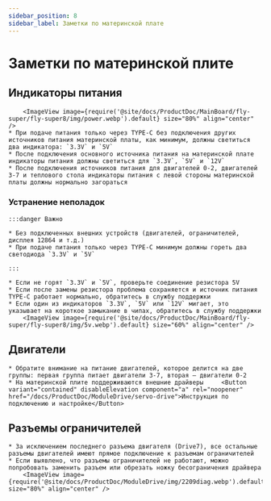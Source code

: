 ```yaml
---
sidebar_position: 8
sidebar_label: Заметки по материнской плате
---
```







# Заметки по материнской плите

## Индикаторы питания

        <ImageView image={require('@site/docs/ProductDoc/MainBoard/fly-super/fly-super8/img/power.webp').default} size="80%" align="center" />
    * При подаче питания только через TYPE-C без подключения других источников питания материнской платы, как минимум, должны светиться два индикатора: `3.3V` и `5V`
    * После подключения основного источника питания на материнской плате индикаторы питания должны светиться для `3.3V`, `5V` и `12V`
    * После подключения источников питания для двигателей 0-2, двигателей 3-7 и теплового стола индикаторы питания с левой стороны материнской платы должны нормально загораться

### Устранение неполадок


    :::danger Важно

    * Без подключенных внешних устройств (двигателей, ограничителей, дисплея 12864 и т.д.)
    * При подаче питания только через TYPE-C минимум должны гореть два светодиода `3.3V` и `5V`

    :::

    * Если не горят `3.3V` и `5V`, проверьте соединение резистора 5V
    * Если после замены резистора проблема сохраняется и источник питания TYPE-C работает нормально, обратитесь в службу поддержки
    * Если один из индикаторов `3.3V`, `5V` или `12V` мигает, это указывает на короткое замыкание в чипах, обратитесь в службу поддержки
        <ImageView image={require('@site/docs/ProductDoc/MainBoard/fly-super/fly-super8/img/5v.webp').default} size="60%" align="center" />

## Двигатели

    * Обратите внимание на питание двигателей, которое делится на две группы: первая группа питает двигатели 3-7, вторая — двигатели 0-2
    * На материнской плите поддерживаются внешние драйверы     <Button variant="contained" disableElevation component="a" rel="noopener" href="/docs/ProductDoc/ModuleDrive/servo-drive">Инструкция по подключению и настройке</Button>

## Разъемы ограничителей

    * За исключением последнего разъема двигателя (Drive7), все остальные разъемы двигателей имеют прямое подключение к разъемам ограничителей
    * Если выявлено, что разъемы ограничителей не работают, можно попробовать заменить разъем или обрезать ножку бесограничения драйвера
        <ImageView image={require('@site/docs/ProductDoc/ModuleDrive/img/2209diag.webp').default} size="80%" align="center" />

